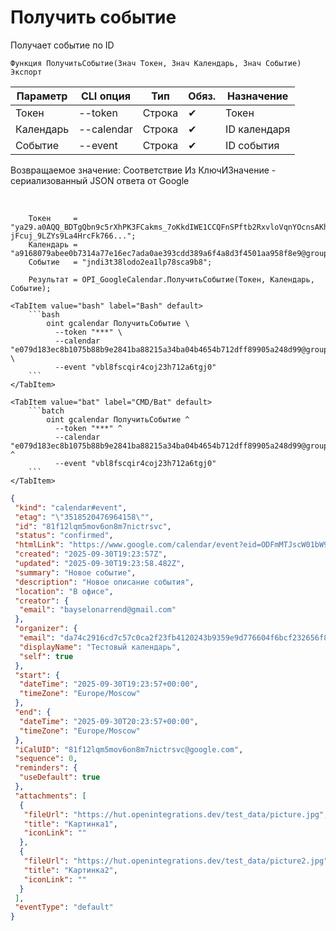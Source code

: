 ﻿---
sidebar_position: 3
description: Получить событие и другие функции для работы с Google Calendar в Открытом пакете интеграций - бесплатной open-source библиотеке интеграций для 1С:Предприятие 8, OneScript и CLI
keywords: [1C, 1С, 1С:Предприятие, 1С:Предприятие 8.3, API, Интеграция, Сервисы, Обмен, OneScript, CLI, Google Calendar]
---


# Получить событие
 Получает событие по ID



`Функция ПолучитьСобытие(Знач Токен, Знач Календарь, Знач Событие) Экспорт`

  | Параметр | CLI опция | Тип | Обяз. | Назначение |
  |-|-|-|-|-|
  | Токен | --token | Строка | &#x2714; | Токен |
  | Календарь | --calendar | Строка | &#x2714; | ID календаря |
  | Событие | --event | Строка | &#x2714; | ID события |

  
  Возвращаемое значение:   Соответствие Из КлючИЗначение - сериализованный JSON ответа от Google

<br/>



```bsl title="Пример использования для 1С:Предприятие/OneScript"
    Токен     = "ya29.a0AQQ_BDTgQbn9c5rXhPK3FCakms_7oKkdIWE1CCQFnSPftb2RxvloVqnYOcnsAKhXrD0Gq8Tz2Kgn5IBXG5E25uksZfvvTtXob-jFcuj_9LZYs9La4HrcFk766...";
    Календарь = "a9168079abee0b7314a77e16ec7ada0ae393cdd389a6f4a8d3f4501aa958f8e9@group.calendar.google.com";
    Событие   = "jndi3t38lodo2ea1lp78sca9b8";

    Результат = OPI_GoogleCalendar.ПолучитьСобытие(Токен, Календарь, Событие);
```
    

 <Tabs>
  
    <TabItem value="bash" label="Bash" default>
        ```bash
            oint gcalendar ПолучитьСобытие \
              --token "***" \
              --calendar "e079d183ec8b1075b88b9e2841ba88215a34ba04b4654b712dff89905a248d99@group.calendar.google.com" \
              --event "vbl8fscqir4coj23h712a6tgj0"
        ```
    </TabItem>
  
    <TabItem value="bat" label="CMD/Bat" default>
        ```batch
            oint gcalendar ПолучитьСобытие ^
              --token "***" ^
              --calendar "e079d183ec8b1075b88b9e2841ba88215a34ba04b4654b712dff89905a248d99@group.calendar.google.com" ^
              --event "vbl8fscqir4coj23h712a6tgj0"
        ```
    </TabItem>
</Tabs>


```json title="Результат"
{
 "kind": "calendar#event",
 "etag": "\"3518520476964158\"",
 "id": "81f12lqm5mov6on8m7nictrsvc",
 "status": "confirmed",
 "htmlLink": "https://www.google.com/calendar/event?eid=ODFmMTJscW01bW92Nm9uOG03bmljdHJzdmMgZGE3NGMyOTE2Y2Q3YzU3YzBjYTJmMjNmYjQxMjAyNDNiOTM1OWU5ZDc3NjYwNGY2YmNmMjMyNjU2ZjhkMDdiYkBn",
 "created": "2025-09-30T19:23:57Z",
 "updated": "2025-09-30T19:23:58.482Z",
 "summary": "Новое событие",
 "description": "Новое описание события",
 "location": "В офисе",
 "creator": {
  "email": "bayselonarrend@gmail.com"
 },
 "organizer": {
  "email": "da74c2916cd7c57c0ca2f23fb4120243b9359e9d776604f6bcf232656f8d07bb@group.calendar.google.com",
  "displayName": "Тестовый календарь",
  "self": true
 },
 "start": {
  "dateTime": "2025-09-30T19:23:57+00:00",
  "timeZone": "Europe/Moscow"
 },
 "end": {
  "dateTime": "2025-09-30T20:23:57+00:00",
  "timeZone": "Europe/Moscow"
 },
 "iCalUID": "81f12lqm5mov6on8m7nictrsvc@google.com",
 "sequence": 0,
 "reminders": {
  "useDefault": true
 },
 "attachments": [
  {
   "fileUrl": "https://hut.openintegrations.dev/test_data/picture.jpg",
   "title": "Картинка1",
   "iconLink": ""
  },
  {
   "fileUrl": "https://hut.openintegrations.dev/test_data/picture2.jpg",
   "title": "Картинка2",
   "iconLink": ""
  }
 ],
 "eventType": "default"
}
```
